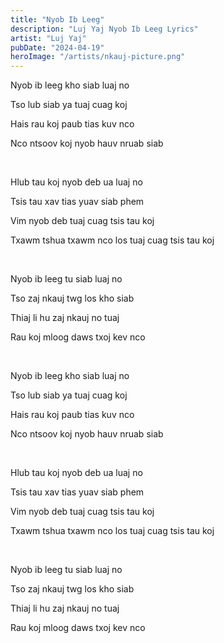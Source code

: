 ```yaml
---
title: "Nyob Ib Leeg"
description: "Luj Yaj Nyob Ib Leeg Lyrics"
artist: "Luj Yaj"
pubDate: "2024-04-19"
heroImage: "/artists/nkauj-picture.png"
---
```


Nyob ib leeg kho siab luaj no

Tso lub siab ya tuaj cuag koj

Hais rau koj paub tias kuv nco

Nco ntsoov koj nyob hauv nruab siab

<br />

Hlub tau koj nyob deb ua luaj no

Tsis tau xav tias yuav siab phem

Vim nyob deb tuaj cuag tsis tau koj

Txawm tshua txawm nco los tuaj cuag tsis tau koj

<br />

Nyob ib leeg tu siab luaj no

Tso zaj nkauj twg los kho siab

Thiaj li hu zaj nkauj no tuaj

Rau koj mloog daws txoj kev nco

<br />

Nyob ib leeg kho siab luaj no

Tso lub siab ya tuaj cuag koj

Hais rau koj paub tias kuv nco

Nco ntsoov koj nyob hauv nruab siab

<br />

Hlub tau koj nyob deb ua luaj no

Tsis tau xav tias yuav siab phem

Vim nyob deb tuaj cuag tsis tau koj

Txawm tshua txawm nco los tuaj cuag tsis tau koj

<br />

Nyob ib leeg tu siab luaj no

Tso zaj nkauj twg los kho siab

Thiaj li hu zaj nkauj no tuaj

Rau koj mloog daws txoj kev nco
